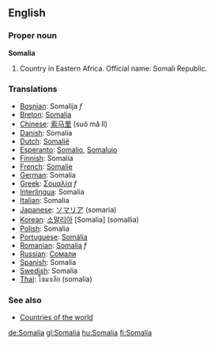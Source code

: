 ==English==

===Proper noun===
'''Somalia'''

# Country in Eastern Africa. Official name: Somali Republic.
===Translations===
*[[Bosnian]]: Somalija ''f''
*[[Breton]]: [[Somalia]]
*[[Chinese]]: [[索马里]] (suǒ mǎ lǐ)
*[[Danish]]: Somalia
*[[Dutch]]: [[Somalië]]
*[[Esperanto]]: [[Somalio]], [[Somalujo]]
*[[Finnish]]: Somalia
*[[French]]: [[Somalie]]
*[[German]]: Somalia
*[[Greek]]: [[Σομαλία]] ''f''
*[[Interlingua]]: Somalia
*[[Italian]]: Somalia
*[[Japanese]]: [[ソマリア]] (somaria)
*[[Korean]]: [[소말리아]] [Somalia] (somallia)
*[[Polish]]: Somalia
*[[Portuguese]]: [[Somália]]
*[[Romanian]]: [[Somalia]] ''f''
*[[Russian]]: [[Сомали]]
*[[Spanish]]: Somalia
*[[Swedish]]: Somalia
*[[Thai]]: โซมาเลีย (somalia)

===See also===
* [[Countries of the world]]

[[de:Somalia]]
[[gl:Somalia]]
[[hu:Somalia]]
[[fi:Somalia]]